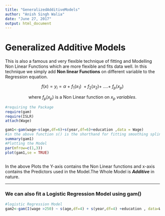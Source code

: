 ```yaml
---
title: "GeneralizedAdditiveModels"
author: "Anish Singh Walia"
date: "June 27, 2017"
output: html_document
---
```


# Generalized  Additive  Models


This is also a famous and very flexible technique of fitting and Modelling Non Linear Functions which are more flexible and fits data well.
In this technique we simply add __Non linear Functions__ on different variable to the Regression equation.

$$f(x) = y_i = \alpha \ +  \ f_1(x_1) \ + f_2(x_2) + \ .... + \ f_p(x_p)  $$

$$\text{where} \ f_p(x_p) \ \text {is a Non Linear function on} \  x_p \ variables.$$




```r
#requiring the Package 
require(gam)
require(ISLR)
attach(Wage)

gam1<-gam(wage~s(age,df=6)+s(year,df=6)+education ,data = Wage)
#in the above function s() is the shorthand for fitting smoothing splines in gam() function
summary(gam1)
#Plotting the Model
par(mfrow=c(1,3))
plot(gam1,se = TRUE)



```
In the above Plots the Y-axis contains the Non Linear functions and x-axis contains the Predictors used in the Model.The Whole Model is *__Additive__* in nature.


---


### We can also fit a Logistic Regression Model using gam()

```r
#logistic Regression Model
gam2<-gam(I(wage >250) ~ s(age,df=4) + s(year,df=4) +education , data=Wage,family=binomial)



```


